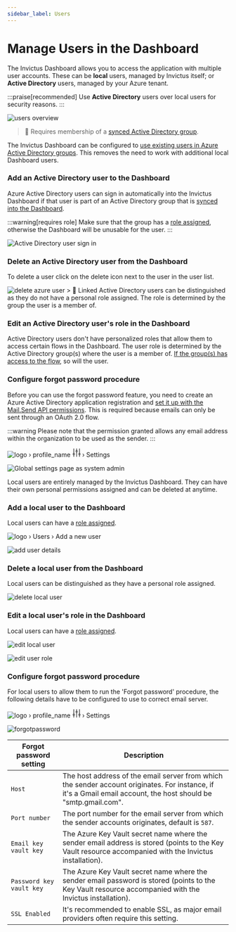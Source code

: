 ```yaml
---
sidebar_label: Users
---
```



# Manage Users in the Dashboard
The Invictus Dashboard allows you to access the application with multiple user accounts. These can be **local** users, managed by Invictus itself; or **Active Directory** users, managed by your Azure tenant.

:::praise[recommended]
Use **Active Directory** users over local users for security reasons.
:::

![users overview](/images/v2_users1.png)

<Tabs groupId="user-source">
<TabItem value="ad" label="Active Directory" default>

> 👤 Requires membership of a [synced Active Directory group](../installation/01_give_ad_access.mdx#sync-your-azure-active-directory-groups-to-invictus).

The Invictus Dashboard can be configured to [use existing users in Azure Active Directory groups](../installation/01_give_ad_access.mdx). This removes the need to work with additional local Dashboard users.

### Add an Active Directory user to the Dashboard
Azure Active Directory users can sign in automatically into the Invictus Dashboard if that user is part of an Active Directory group that is [synced into the Dashboard](../installation/01_give_ad_access.mdx#sync-your-azure-active-directory-groups-to-invictus).

:::warning[requires role]
Make sure that the group has a [role assigned](./03_roles.md), otherwise the Dashboard will be unusable for the user.
:::

![Active Directory user sign in](/images/dashboard/AdminAccount/adminAccount-4.jpg)

### Delete an Active Directory user from the Dashboard <OnlyAdminsBadge/>
To delete a user click on the delete icon next to the user in the user list.

![delete azure user](/images/delete-azure-user.PNG)
    > 👀 Linked Active Directory users can be distinguished as they do not have a personal role assigned. The role is determined by the group the user is a member of.

### Edit an Active Directory user's role in the Dashboard <OnlyAdminsBadge/>
Active Directory users don't have personalized roles that allow them to access certain flows in the Dashboard. The user role is determined by the Active Directory group(s) where the user is a member of. [If the group(s) has access to the flow](../installation/01_give_ad_access.mdx#sync-your-azure-active-directory-groups-to-invictus), so will the user.

### Configure forgot password procedure <OnlyAdminsBadge/>
Before you can use the forgot password feature, you need to create an Azure Active Directory application registration and [set it up with the Mail.Send API permissions](../installation/01_give_ad_access.mdx). This is required because emails can only be sent through an OAuth 2.0 flow.

:::warning
Please note that the permission granted allows any email address within the organization to be used as the sender.
:::

<nav class="custom-breadcrumb">
  <span class="breadcrumb-item no-padding">
    <img src="/img/favicon.ico" alt="logo" />
  </span>
  <span>›</span>
  <span class="breadcrumb-item">profile_name&nbsp;<svg width="19" height="20" viewBox="0 0 17 18" fill="none" xmlns="http://www.w3.org/2000/svg"><path d="M2.90901 10.4545V1M2.90901 10.4545C3.29478 10.4545 3.66475 10.6078 3.93753 10.8806C4.21031 11.1534 4.36356 11.5233 4.36356 11.9091C4.36356 12.2949 4.21031 12.6648 3.93753 12.9376C3.66475 13.2104 3.29478 13.3636 2.90901 13.3636M2.90901 10.4545C2.52324 10.4545 2.15327 10.6078 1.88049 10.8806C1.60771 11.1534 1.45447 11.5233 1.45447 11.9091C1.45447 12.2949 1.60771 12.6648 1.88049 12.9376C2.15327 13.2104 2.52324 13.3636 2.90901 13.3636M2.90901 13.3636V17M14.5454 10.4545V1M14.5454 10.4545C14.9311 10.4545 15.3011 10.6078 15.5739 10.8806C15.8467 11.1534 15.9999 11.5233 15.9999 11.9091C15.9999 12.2949 15.8467 12.6648 15.5739 12.9376C15.3011 13.2104 14.9311 13.3636 14.5454 13.3636M14.5454 10.4545C14.1596 10.4545 13.7896 10.6078 13.5169 10.8806C13.2441 11.1534 13.0908 11.5233 13.0908 11.9091C13.0908 12.2949 13.2441 12.6648 13.5169 12.9376C13.7896 13.2104 14.1596 13.3636 14.5454 13.3636M14.5454 13.3636V17M8.72719 4.63636V1M8.72719 4.63636C9.11296 4.63636 9.48293 4.78961 9.75571 5.06239C10.0285 5.33517 10.1817 5.70514 10.1817 6.09091C10.1817 6.47668 10.0285 6.84665 9.75571 7.11943C9.48293 7.39221 9.11296 7.54545 8.72719 7.54545M8.72719 4.63636C8.34143 4.63636 7.97146 4.78961 7.69868 5.06239C7.4259 5.33517 7.27265 5.70514 7.27265 6.09091C7.27265 6.47668 7.4259 6.84665 7.69868 7.11943C7.97146 7.39221 8.34143 7.54545 8.72719 7.54545M8.72719 7.54545V17" stroke="black" stroke-linecap="round" stroke-linejoin="round"></path></svg></span>
  <span>›</span>
  <span class="breadcrumb-item active">Settings</span>
</nav>

![Global settings page as system admin](/images/dashboard/settings-page-as-admin.png)

</TabItem>
<TabItem value="local" label="Local">

Local users are entirely managed by the Invictus Dashboard. They can have their own personal permissions assigned and can be deleted at anytime.

### Add a local user to the Dashboard <OnlyAdminsBadge/>
Local users can have a [role assigned](./03_roles.md).

<nav class="custom-breadcrumb">
  <span class="breadcrumb-item no-padding">
    <img src="/img/favicon.ico" alt="logo" />
  </span>
  <span>›</span>
  <span class="breadcrumb-item">Users</span>
  <span>›</span>
  <span class="breadcrumb-item active">Add a new user</span>
</nav>

![add user details](/images/v2_users2.png)

### Delete a local user from the Dashboard <OnlyAdminsBadge/>
Local users can be distinguished as they have a personal role assigned.

![delete local user](/images/delete-local-user.PNG)

### Edit a local user's role in the Dashboard <OnlyAdminsBadge/>
Local users can have a [role assigned](./03_roles.md).

![edit local user](/images/edit-local-user.PNG)

![edit user role](/images/v2_users3.png)

### Configure forgot password procedure <OnlyAdminsBadge/>
For local users to allow them to run the 'Forgot password' procedure, the following details have to be configured to use to correct email server.

<nav class="custom-breadcrumb">
  <span class="breadcrumb-item no-padding">
    <img src="/img/favicon.ico" alt="logo" />
  </span>
  <span>›</span>
  <span class="breadcrumb-item">profile_name&nbsp;<svg width="19" height="20" viewBox="0 0 17 18" fill="none" xmlns="http://www.w3.org/2000/svg"><path d="M2.90901 10.4545V1M2.90901 10.4545C3.29478 10.4545 3.66475 10.6078 3.93753 10.8806C4.21031 11.1534 4.36356 11.5233 4.36356 11.9091C4.36356 12.2949 4.21031 12.6648 3.93753 12.9376C3.66475 13.2104 3.29478 13.3636 2.90901 13.3636M2.90901 10.4545C2.52324 10.4545 2.15327 10.6078 1.88049 10.8806C1.60771 11.1534 1.45447 11.5233 1.45447 11.9091C1.45447 12.2949 1.60771 12.6648 1.88049 12.9376C2.15327 13.2104 2.52324 13.3636 2.90901 13.3636M2.90901 13.3636V17M14.5454 10.4545V1M14.5454 10.4545C14.9311 10.4545 15.3011 10.6078 15.5739 10.8806C15.8467 11.1534 15.9999 11.5233 15.9999 11.9091C15.9999 12.2949 15.8467 12.6648 15.5739 12.9376C15.3011 13.2104 14.9311 13.3636 14.5454 13.3636M14.5454 10.4545C14.1596 10.4545 13.7896 10.6078 13.5169 10.8806C13.2441 11.1534 13.0908 11.5233 13.0908 11.9091C13.0908 12.2949 13.2441 12.6648 13.5169 12.9376C13.7896 13.2104 14.1596 13.3636 14.5454 13.3636M14.5454 13.3636V17M8.72719 4.63636V1M8.72719 4.63636C9.11296 4.63636 9.48293 4.78961 9.75571 5.06239C10.0285 5.33517 10.1817 5.70514 10.1817 6.09091C10.1817 6.47668 10.0285 6.84665 9.75571 7.11943C9.48293 7.39221 9.11296 7.54545 8.72719 7.54545M8.72719 4.63636C8.34143 4.63636 7.97146 4.78961 7.69868 5.06239C7.4259 5.33517 7.27265 5.70514 7.27265 6.09091C7.27265 6.47668 7.4259 6.84665 7.69868 7.11943C7.97146 7.39221 8.34143 7.54545 8.72719 7.54545M8.72719 7.54545V17" stroke="black" stroke-linecap="round" stroke-linejoin="round"></path></svg></span>
  <span>›</span>
  <span class="breadcrumb-item active">Settings</span>
</nav>

![forgotpassword](/images/dashboard/ForgotPassword/ForgotPassword_7.jpg)

| Forgot password setting  | Description |
| ------------------------ | ----------- |
| `Host`                   | The host address of the email server from which the sender account originates. For instance, if it's a Gmail email account, the host should be "smtp.gmail.com". |
| `Port number`            | The port number for the email server from which the sender accounts originates, default is `587`. |
| `Email key vault key`    | The Azure Key Vault secret name where the sender email address is stored (points to the Key Vault resource accompanied with the Invictus installation). |
| `Password key vault key` | The Azure Key Vault secret name where the sender email password is stored (points to the Key Vault resource accompanied with the Invictus installation). |
| `SSL Enabled`            | It's recommended to enable SSL, as major email providers often require this setting. |
   
</TabItem>
</Tabs>